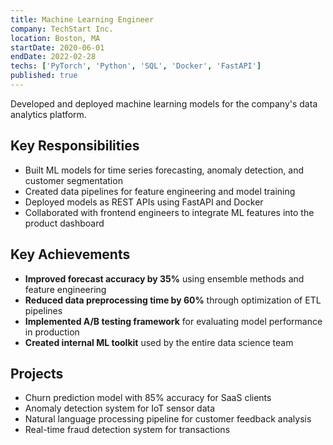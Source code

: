 ```yaml
---
title: Machine Learning Engineer
company: TechStart Inc.
location: Boston, MA
startDate: 2020-06-01
endDate: 2022-02-28
techs: ['PyTorch', 'Python', 'SQL', 'Docker', 'FastAPI']
published: true
---
```


Developed and deployed machine learning models for the company's data analytics platform.

## Key Responsibilities

- Built ML models for time series forecasting, anomaly detection, and customer segmentation
- Created data pipelines for feature engineering and model training
- Deployed models as REST APIs using FastAPI and Docker
- Collaborated with frontend engineers to integrate ML features into the product dashboard

## Key Achievements

- **Improved forecast accuracy by 35%** using ensemble methods and feature engineering
- **Reduced data preprocessing time by 60%** through optimization of ETL pipelines
- **Implemented A/B testing framework** for evaluating model performance in production
- **Created internal ML toolkit** used by the entire data science team

## Projects

- Churn prediction model with 85% accuracy for SaaS clients
- Anomaly detection system for IoT sensor data
- Natural language processing pipeline for customer feedback analysis
- Real-time fraud detection system for transactions